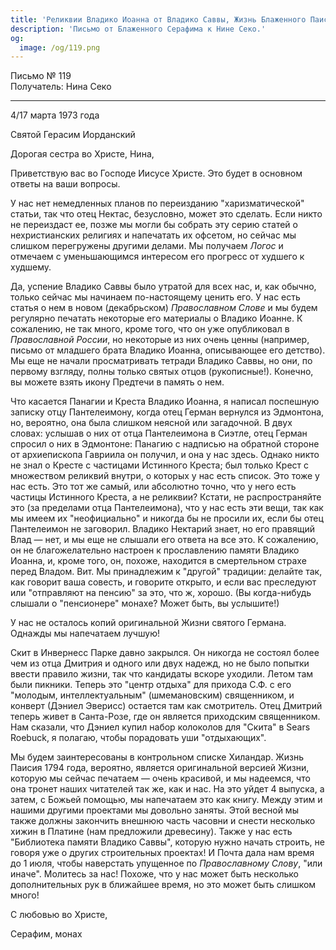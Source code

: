 ```yaml
---
title: 'Реликвии Владико Иоанна от Владико Саввы, Жизнь Блаженного Паисия'
description: 'Письмо от Блаженного Серафима к Нине Секо.'
og:
  image: /og/119.png
---
```


<div style={{textAlign:'right', fontFamily:'monospace'}}>Письмо № 119</div>
<div style={{textAlign:'left', fontFamily:'monospace'}}>Получатель: Нина Секо</div>

---

4/17 марта 1973 года

Святой Герасим Иорданский

Дорогая сестра во Христе, Нина,

Приветствую вас во Господе Иисусе Христе. Это будет в основном ответы на ваши вопросы.

У нас нет немедленных планов по переизданию "харизматической" статьи, так что отец Нектас, безусловно, может это сделать. Если никто не переиздаст ее, позже мы могли бы собрать эту серию статей о нехристианских религиях и напечатать их офсетом, но сейчас мы слишком перегружены другими делами. Мы получаем *Логос* и отмечаем с уменьшающимся интересом его прогресс от худшего к худшему.

Да, успение Владико Саввы было утратой для всех нас, и, как обычно, только сейчас мы начинаем по-настоящему ценить его. У нас есть статья о нем в новом (декабрьском) *Православном Слове* и мы будем регулярно печатать некоторые его материалы о Владико Иоанне. К сожалению, не так много, кроме того, что он уже опубликовал в *Православной России*, но некоторые из них очень ценны (например, письмо от младшего брата Владико Иоанна, описывающее его детство). Мы еще не начали просматривать тетради Владико Саввы, но они, по первому взгляду, полны только святых отцов (рукописные!). Конечно, вы можете взять икону Предтечи в память о нем.

Что касается Панагии и Креста Владико Иоанна, я написал поспешную записку отцу Пантелеимону, когда отец Герман вернулся из Эдмонтона, но, вероятно, она была слишком неясной или загадочной. В двух словах: услышав о них от отца Пантелеимона в Сиэтле, отец Герман спросил о них в Эдмонтоне: Панагию с надписью на обратной стороне от архиепископа Гавриила он получил, и она у нас здесь. Однако никто не знал о Кресте с частицами Истинного Креста; был только Крест с множеством реликвий внутри, о которых у нас есть список. Это тоже у нас есть. Это тот же самый, или абсолютно точно, что у него есть частицы Истинного Креста, а не реликвии? Кстати, не распространяйте это (за пределами отца Пантелеимона), что у нас есть эти вещи, так как мы имеем их "неофициально" и никогда бы не просили их, если бы отец Пантелеимон не заговорил. Владико Нектарий знает, но его правящий Влад — нет, и мы еще не слышали его ответа на все это. К сожалению, он не благожелательно настроен к прославлению памяти Владико Иоанна, и, кроме того, он, похоже, находится в смертельном страхе перед Владом. Вит. Мы принадлежим к "другой" традиции: делайте так, как говорит ваша совесть, и говорите открыто, и если вас преследуют или "отправляют на пенсию" за это, что ж, хорошо. (Вы когда-нибудь слышали о "пенсионере" монахе? Может быть, вы услышите!)

У нас не осталось копий оригинальной Жизни святого Германа. Однажды мы напечатаем лучшую!

Скит в Инвернесс Парке давно закрылся. Он никогда не состоял более чем из отца Дмитрия и одного или двух надежд, но не было попытки ввести правило жизни, так что кандидаты вскоре уходили. Летом там были пикники. Теперь это "центр отдыха" для прихода С.Ф. с его "молодым, интеллектуальным" (шмемановским) священником, и конверт (Дэниел Эверисс) остается там как смотритель. Отец Дмитрий теперь живет в Санта-Розе, где он является приходским священником. Нам сказали, что Дэниел купил набор колоколов для "Скита" в Sears Roebuck, я полагаю, чтобы порадовать уши "отдыхающих".

Мы будем заинтересованы в контрольном списке Хиландар. Жизнь Паисия 1794 года, вероятно, является оригинальной версией Жизни, которую мы сейчас печатаем — очень красивой, и мы надеемся, что она тронет наших читателей так же, как и нас. На это уйдет 4 выпуска, а затем, с Божьей помощью, мы напечатаем это как книгу. Между этим и нашими другими проектами мы довольно заняты. Этой весной мы также должны закончить внешнюю часть часовни и снести несколько хижин в Платине (нам предложили древесину). Также у нас есть "Библиотека памяти Владико Саввы", которую нужно начать строить, не говоря уже о других строительных проектах! И Почта дала нам время до 1 июля, чтобы наверстать упущенное по *Православному Слову*, "или иначе". Молитесь за нас! Похоже, что у нас может быть несколько дополнительных рук в ближайшее время, но это может быть слишком много!

С любовью во Христе,

Серафим, монах